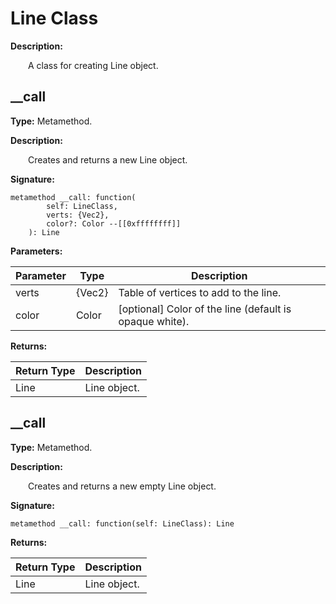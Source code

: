# Line Class

**Description:**

&emsp;&emsp;A class for creating Line object.

## __call

**Type:** Metamethod.

**Description:**

&emsp;&emsp;Creates and returns a new Line object.

**Signature:**
```tl
metamethod __call: function(
		self: LineClass,
		verts: {Vec2},
		color?: Color --[[0xffffffff]]
	): Line
```

**Parameters:**

| Parameter | Type | Description |
| --- | --- | --- |
| verts | \{Vec2} | Table of vertices to add to the line. |
| color | Color | [optional] Color of the line (default is opaque white). |

**Returns:**

| Return Type | Description |
| --- | --- |
| Line | Line object. |

## __call

**Type:** Metamethod.

**Description:**

&emsp;&emsp;Creates and returns a new empty Line object.

**Signature:**
```tl
metamethod __call: function(self: LineClass): Line
```

**Returns:**

| Return Type | Description |
| --- | --- |
| Line | Line object. |